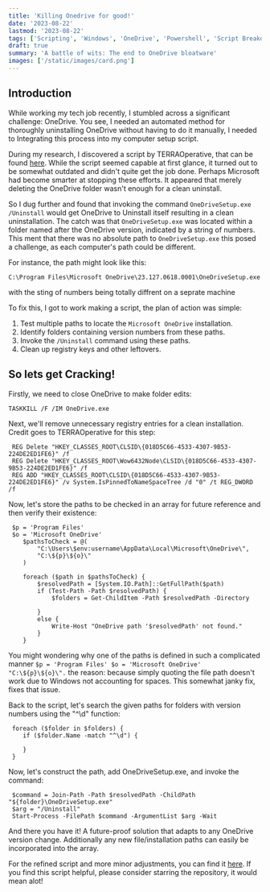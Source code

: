 ```yaml
---
title: 'Killing Onedrive for good!'
date: '2023-08-22'
lastmod: '2023-08-22'
tags: ['Scripting', 'Windows', 'OneDrive', 'Powershell', 'Script Breakdown', 'Guide', 'Bloatware']
draft: true
summary: 'A battle of wits: The end to OneDrive bloatware'
images: ['/static/images/card.png']
---
```




## Introduction

While working my tech job recently, I stumbled across a significant challenge: OneDrive. 
You see, I needed an automated method for thoroughly uninstalling OneDrive without having to do it manually,
I needed to Integrating this process into my computer setup script.

During my research, I discovered a script by TERRAOperative, that can be found [here](https://github.com/TERRAOperative/OneDrive-Uninstaller/tree/master). 
While the script seemed capable at first glance, it turned out to be somewhat outdated and didn't quite get the job done. Perhaps Microsoft had become smarter
at stopping these efforts. It appeared that merely deleting the OneDrive folder wasn't enough for a clean uninstall.

So I dug further and found that invoking the command `OneDriveSetup.exe /Uninstall` would get OneDrive to Uninstall itself resulting in a clean uninstallation.
The catch was that `OneDriveSetup.exe` was located within a folder named after the OneDrive version, indicated by a string of numbers. This ment that there was
no absolute path to `OneDriveSetup.exe` this posed a challenge, as each computer's path could be different.

For instance, the path might look like this:

`C:\Program Files\Microsoft OneDrive\23.127.0618.0001\OneDriveSetup.exe`

with the sting of numbers being totally diffrent on a seprate machine


To fix this, I got to work making a script, the plan of action was simple:

1. Test multiple paths to locate the `Microsoft OneDrive` installation.
2. Identify folders containing version numbers from these paths.
3. Invoke the `/Uninstall` command using these paths.
4. Clean up registry keys and other leftovers.



## So lets get Cracking!

Firstly, we need to close OneDrive to make folder edits:

```
TASKKILL /F /IM OneDrive.exe
```

Next, we'll remove unnecessary registry entries for a clean installation. Credit goes to TERRAOperative for this step:

```
 REG Delete "HKEY_CLASSES_ROOT\CLSID\{018D5C66-4533-4307-9B53-224DE2ED1FE6}" /f
 REG Delete "HKEY_CLASSES_ROOT\Wow6432Node\CLSID\{018D5C66-4533-4307-9B53-224DE2ED1FE6}" /f
 REG ADD "HKEY_CLASSES_ROOT\CLSID\{018D5C66-4533-4307-9B53-224DE2ED1FE6}" /v System.IsPinnedToNameSpaceTree /d "0" /t REG_DWORD /f
```

Now, let's store the paths to be checked in an array for future reference and then verify their existence:
```
 $p = 'Program Files'
 $o = 'Microsoft OneDrive'
    $pathsToCheck = @(
        "C:\Users\$env:username\AppData\Local\Microsoft\OneDrive\",
        "C:\${p}\${o}\"
    )

    foreach ($path in $pathsToCheck) {
        $resolvedPath = [System.IO.Path]::GetFullPath($path)
        if (Test-Path -Path $resolvedPath) {
            $folders = Get-ChildItem -Path $resolvedPath -Directory

        }
        else {
            Write-Host "OneDrive path '$resolvedPath' not found."
        }
    }
```

You might wondering why one of the paths is defined in such a complicated manner `$p = 'Program Files' $o = 'Microsoft OneDrive' "C:\${p}\${o}\".` the reason: because simply quoting the file path doesn't work due to Windows not accounting for spaces. This somewhat janky fix, fixes that issue.

Back to the script, let's search the given paths for folders with version numbers using the "^\d" function:

```
 foreach ($folder in $folders) {
    if ($folder.Name -match "^\d") {
       
    }
 }
```

Now, let's construct the path, add OneDriveSetup.exe, and invoke the command:

```
 $command = Join-Path -Path $resolvedPath -ChildPath "${folder}\OneDriveSetup.exe"
 $arg = "/Uninstall"
 Start-Process -FilePath $command -ArgumentList $arg -Wait
```

And there you have it! A future-proof solution that adapts to any OneDrive version change. Additionally any new file/installation paths can easily be incorporated into the array.

For the refined script and more minor adjustments, you can find it [here](https://gist.github.com/zoeeechu/038e0c82550ce2a79e4d63aef11d5326). If you find this script helpful, please consider starring the repository, it would mean alot! 

